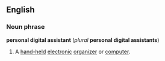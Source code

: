 ==English==
===Noun phrase===
'''personal digital assistant''' (''plural'' '''personal digital assistants''')

#A [[hand-held]] [[electronic]] [[organizer]] or [[computer]].